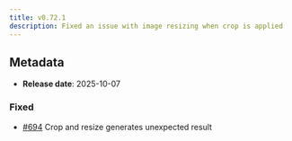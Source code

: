 ```yaml
---
title: v0.72.1
description: Fixed an issue with image resizing when crop is applied
---
```


## Metadata

- **Release date**: 2025-10-07

### Fixed

- [#694](https://github.com/InditexTech/weavejs/issues/694) Crop and resize generates unexpected result
